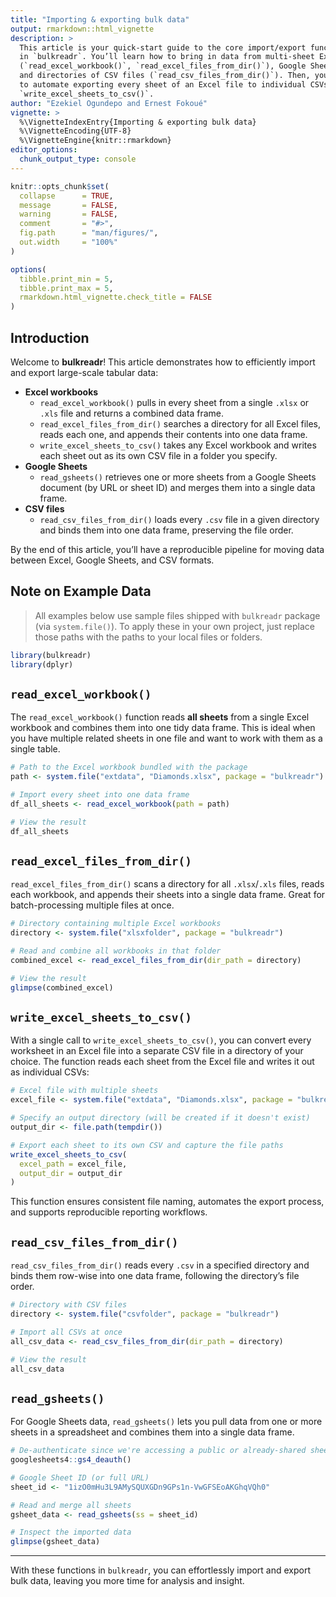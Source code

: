 ```yaml
---
title: "Importing & exporting bulk data"
output: rmarkdown::html_vignette
description: >
  This article is your quick-start guide to the core import/export functions  
  in `bulkreadr`. You’ll learn how to bring in data from multi-sheet Excel workbooks  
  (`read_excel_workbook()`, `read_excel_files_from_dir()`), Google Sheets (`read_gsheets()`),  
  and directories of CSV files (`read_csv_files_from_dir()`). Then, you’ll see how  
  to automate exporting every sheet of an Excel file to individual CSVs with  
  `write_excel_sheets_to_csv()`.  
author: "Ezekiel Ogundepo and Ernest Fokoué"
vignette: >
  %\VignetteIndexEntry{Importing & exporting bulk data}
  %\VignetteEncoding{UTF-8}
  %\VignetteEngine{knitr::rmarkdown}
editor_options: 
  chunk_output_type: console
---
```



```r
knitr::opts_chunk$set(
  collapse      = TRUE,
  message       = FALSE,
  warning       = FALSE,
  comment       = "#>",
  fig.path      = "man/figures/",
  out.width     = "100%"
)

options(
  tibble.print_min = 5,
  tibble.print_max = 5,
  rmarkdown.html_vignette.check_title = FALSE
)
```

## Introduction

Welcome to **bulkreadr**! This article demonstrates how to efficiently import and export large-scale tabular data:

- **Excel workbooks**  
  - `read_excel_workbook()` pulls in every sheet from a single `.xlsx` or `.xls` file and returns a combined data frame.  
  - `read_excel_files_from_dir()` searches a directory for all Excel files, reads each one, and appends their contents into one data frame.  
  - `write_excel_sheets_to_csv()` takes any Excel workbook and writes each sheet out as its own CSV file in a folder you specify.

- **Google Sheets**  
  - `read_gsheets()` retrieves one or more sheets from a Google Sheets document (by URL or sheet ID) and merges them into a single data frame.

- **CSV files**  
  - `read_csv_files_from_dir()` loads every `.csv` file in a given directory and binds them into one data frame, preserving the file order.

By the end of this article, you’ll have a reproducible pipeline for moving data between Excel, Google Sheets, and CSV formats.

## Note on Example Data

> All examples below use sample files shipped with `bulkreadr` package (via `system.file()`). To apply these in your own project, just replace those paths with the paths to your local files or folders.

```r
library(bulkreadr)
library(dplyr)
```

## `read_excel_workbook()`

The `read_excel_workbook()` function reads **all sheets** from a single Excel workbook and combines them into one tidy data frame. This is ideal when you have multiple related sheets in one file and want to work with them as a single table.

```r
# Path to the Excel workbook bundled with the package
path <- system.file("extdata", "Diamonds.xlsx", package = "bulkreadr")

# Import every sheet into one data frame
df_all_sheets <- read_excel_workbook(path = path)

# View the result
df_all_sheets
```

## `read_excel_files_from_dir()`

`read_excel_files_from_dir()` scans a directory for all `.xlsx`/`.xls` files, reads each workbook, and appends their sheets into a single data frame. Great for batch-processing multiple files at once.

```r
# Directory containing multiple Excel workbooks
directory <- system.file("xlsxfolder", package = "bulkreadr")

# Read and combine all workbooks in that folder
combined_excel <- read_excel_files_from_dir(dir_path = directory)

# View the result
glimpse(combined_excel)
```

## `write_excel_sheets_to_csv()`

With a single call to `write_excel_sheets_to_csv()`, you can convert every worksheet in an Excel file into a separate CSV file in a directory of your choice. The function reads each sheet from the Excel file and writes it out as individual CSVs:

```r
# Excel file with multiple sheets
excel_file <- system.file("extdata", "Diamonds.xlsx", package = "bulkreadr")

# Specify an output directory (will be created if it doesn't exist)
output_dir <- file.path(tempdir())

# Export each sheet to its own CSV and capture the file paths
write_excel_sheets_to_csv(
  excel_path = excel_file,
  output_dir = output_dir
)
```

This function ensures consistent file naming, automates the export process, and supports reproducible reporting workflows.

## `read_csv_files_from_dir()`

`read_csv_files_from_dir()` reads every `.csv` in a specified directory and binds them row-wise into one data frame, following the directory’s file order.

```r
# Directory with CSV files
directory <- system.file("csvfolder", package = "bulkreadr")

# Import all CSVs at once
all_csv_data <- read_csv_files_from_dir(dir_path = directory)

# View the result
all_csv_data
```

## `read_gsheets()`

For Google Sheets data, `read_gsheets()` lets you pull data from one or more sheets in a spreadsheet and combines them into a single data frame.

```r
# De-authenticate since we're accessing a public or already-shared sheet
googlesheets4::gs4_deauth()

# Google Sheet ID (or full URL)
sheet_id <- "1izO0mHu3L9AMySQUXGDn9GPs1n-VwGFSEoAKGhqVQh0"

# Read and merge all sheets
gsheet_data <- read_gsheets(ss = sheet_id)

# Inspect the imported data
glimpse(gsheet_data)
```

---
With these functions in `bulkreadr`, you can effortlessly import and export bulk data, leaving you more time for analysis and insight.
